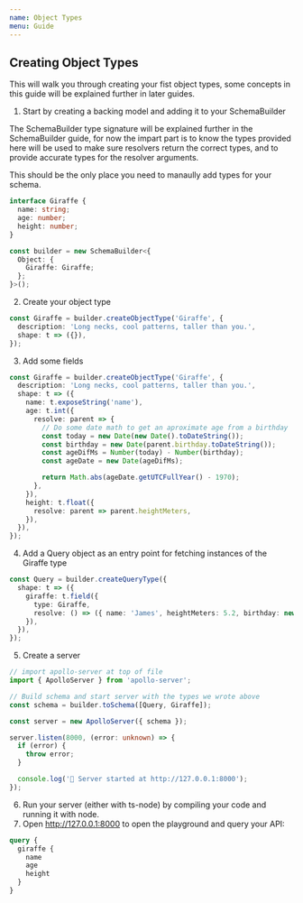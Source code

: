 ```yaml
---
name: Object Types
menu: Guide
---
```


## Creating Object Types

This will walk you through creating your fist object types, some concepts in this guide will be
explained further in later guides.

1. Start by creating a backing model and adding it to your SchemaBuilder

The SchemaBuilder type signature will be explained further in the SchemaBuilder guide, for now the
impart part is to know the types provided here will be used to make sure resolvers return the
correct types, and to provide accurate types for the resolver arguments.

This should be the only place you need to manaully add types for your schema.

```typescript
interface Giraffe {
  name: string;
  age: number;
  height: number;
}

const builder = new SchemaBuilder<{
  Object: {
    Giraffe: Giraffe;
  };
}>();
```

2. Create your object type

```typescript
const Giraffe = builder.createObjectType('Giraffe', {
  description: 'Long necks, cool patterns, taller than you.',
  shape: t => ({}),
});
```

3. Add some fields

```typescript
const Giraffe = builder.createObjectType('Giraffe', {
  description: 'Long necks, cool patterns, taller than you.',
  shape: t => ({
    name: t.exposeString('name'),
    age: t.int({
      resolve: parent => {
        // Do some date math to get an aproximate age from a birthday
        const today = new Date(new Date().toDateString());
        const birthday = new Date(parent.birthday.toDateString());
        const ageDifMs = Number(today) - Number(birthday);
        const ageDate = new Date(ageDifMs);

        return Math.abs(ageDate.getUTCFullYear() - 1970);
      },
    }),
    height: t.float({
      resolve: parent => parent.heightMeters,
    }),
  }),
});
```

4. Add a Query object as an entry point for fetching instances of the Giraffe type

```typescript
const Query = builder.createQueryType({
  shape: t => ({
    giraffe: t.field({
      type: Giraffe,
      resolve: () => ({ name: 'James', heightMeters: 5.2, birthday: new Date(2012, 11, 12) }),
    }),
  }),
});
```

5. Create a server

```typescript
// import apollo-server at top of file
import { ApolloServer } from 'apollo-server';

// Build schema and start server with the types we wrote above
const schema = builder.toSchema([Query, Giraffe]);

const server = new ApolloServer({ schema });

server.listen(8000, (error: unknown) => {
  if (error) {
    throw error;
  }

  console.log('🚀 Server started at http://127.0.0.1:8000');
});
```

6. Run your server (either with ts-node) by compiling your code and running it with node.
7. Open http://127.0.0.1:8000 to open the playground and query your API:

```graphql
query {
  giraffe {
    name
    age
    height
  }
}
```
